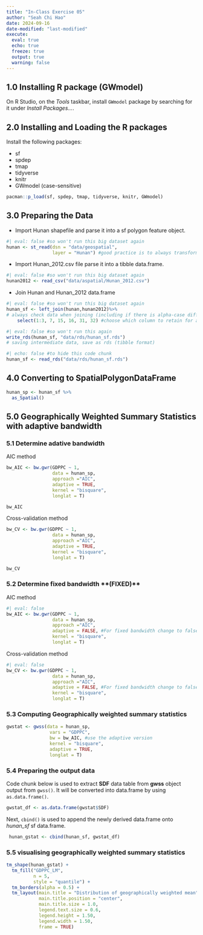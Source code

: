 ```yaml
---
title: "In-Class Exercise 05"
author: "Seah Chi Hao"
date: 2024-09-16
date-modified: "last-modified"
execute:
  eval: true
  echo: true
  freeze: true
  output: true
  warning: false
---
```


## 1.0 Installing R package (GWmodel)

On R Studio, on the *Tools* taskbar, install `GWmodel` package by searching for it under *Install Packages...*.

## 2.0 Installing and Loading the R packages

Install the following packages:

-   sf
-   spdep
-   tmap
-   tidyverse
-   knitr
-   GWmodel (case-sensitive)

```r
pacman::p_load(sf, spdep, tmap, tidyverse, knitr, GWmodel)
```

## 3.0 Preparing the Data

-   Import Hunan shapefile and parse it into a sf polygon feature object.

```r
#| eval: false #so won't run this big dataset again
hunan <- st_read(dsn = "data/geospatial", 
                 layer = "Hunan") #good practice is to always transform the data into projection
```

-   Import Hunan_2012.csv file parse it into a tibble data.frame.

```r
#| eval: false #so won't run this big dataset again
hunan2012 <- read_csv("data/aspatial/Hunan_2012.csv")
```

-   Join Hunan and Hunan_2012 data.frame

```r
#| eval: false #so won't run this big dataset again
hunan_sf <- left_join(hunan,hunan2012)%>%
# always check data when joining (including if there is alpha-case difference)
    select(1:3, 7, 15, 16, 31, 32) #choose which column to retain for analysis (data tidying)
```

```r
#| eval: false #so won't run this again
write_rds(hunan_sf, "data/rds/hunan_sf.rds")
# saving intermediate data, save as rds (tibble format)
```

```r
#| echo: false #to hide this code chunk
hunan_sf <- read_rds("data/rds/hunan_sf.rds")
```

## 4.0 Converting to SpatialPolygonDataFrame

```r
hunan_sp <- hunan_sf %>%
  as_Spatial()
```

## 5.0 Geographically Weighted Summary Statistics with adaptive bandwidth

### 5.1 Determine adative bandwidth

AIC method

```r
bw_AIC <- bw.gwr(GDPPC ~ 1,
                 data = hunan_sp,
                 approach ="AIC",
                 adaptive = TRUE,
                 kernel = "bisquare",
                 longlat = T)

bw_AIC
```

Cross-validation method

```r
bw_CV <- bw.gwr(GDPPC ~ 1,
                 data = hunan_sp,
                 approach ="AIC",
                 adaptive = TRUE,
                 kernel = "bisquare",
                 longlat = T)

bw_CV
```

### 5.2 Determine fixed bandwidth \*\*(FIXED)\*\* 

AIC method

```r
#| eval: false
bw_AIC <- bw.gwr(GDPPC ~ 1,
                 data = hunan_sp,
                 approach ="AIC",
                 adaptive = FALSE, #For fixed bandwidth change to false
                 kernel = "bisquare",
                 longlat = T)
```

Cross-validation method

```r
#| eval: false
bw_CV <- bw.gwr(GDPPC ~ 1,
                 data = hunan_sp,
                 approach ="AIC",
                 adaptive = FALSE, #For fixed bandwidth change to false
                 kernel = "bisquare",
                 longlat = T)
```


### 5.3 Computing Geographically weighted summary statistics

```r
gwstat <- gwss(data = hunan_sp,
                vars = "GDPPC",
                bw = bw_AIC, #use the adaptive version
                kernel = "bisquare",
                adaptive = TRUE,
                longlat = T)
```


### 5.4 Preparing the output data

Code chunk below is used to extract **SDF** data table from **gwss** object output from `gwss()`. It will be converted into data.frame by using `as.data.frame()`.
```r
gwstat_df <- as.data.frame(gwstat$SDF)
```

Next, `cbind()` is used to append the newly derived data.frame onto *hunan_sf* sf data.frame. 
```r
 hunan_gstat <- cbind(hunan_sf, gwstat_df)
```

### 5.5 visualising geographically weighted summary statistics

```r
tm_shape(hunan_gstat) +
  tm_fill("GDPPC_LM",
          n = 5,
          style = "quantile") +
  tm_borders(alpha = 0.5) +
  tm_layout(main.title = "Distribution of geographically weighted mean",
            main.title.position = "center",
            main.title.size = 1.0,
            legend.text.size = 0.6,
            legend.height = 1.50,
            legend.width = 1.50,
            frame = TRUE)

```




